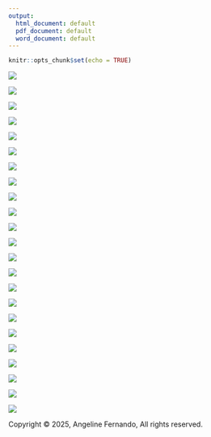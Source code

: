 ```yaml
---
output:
  html_document: default
  pdf_document: default
  word_document: default
---
```


```r
knitr::opts_chunk$set(echo = TRUE)
```

![](/PGPM-MA-2025/images/mmm/Slide1.PNG)

![](/PGPM-MA-2025/images/mmm/Slide2.PNG)

![](/PGPM-MA-2025/images/mmm/Slide3.PNG)

![](/PGPM-MA-2025/images/mmm/Slide4.PNG)

![](/PGPM-MA-2025/images/mmm/Slide5.PNG)

![](/PGPM-MA-2025/images/mmm/Slide6.PNG)

![](/PGPM-MA-2025/images/mmm/Slide7.PNG)

![](/PGPM-MA-2025/images/mmm/Slide8.PNG)

![](/PGPM-MA-2025/images/mmm/Slide9.PNG)

![](/PGPM-MA-2025/images/mmm/Slide10.PNG)

![](/PGPM-MA-2025/images/mmm/Slide11.PNG)

![](/PGPM-MA-2025/images/mmm/Slide12.PNG)

![](/PGPM-MA-2025/images/mmm/Slide13.PNG)

![](/PGPM-MA-2025/images/mmm/Slide14.PNG)

![](/PGPM-MA-2025/images/mmm/Slide15.PNG)

![](/PGPM-MA-2025/images/mmm/Slide16.PNG)

![](/PGPM-MA-2025/images/mmm/Slide17.PNG)

![](/PGPM-MA-2025/images/mmm/Slide18.PNG)

![](/PGPM-MA-2025/images/mmm/Slide19.PNG)

![](/PGPM-MA-2025/images/mmm/Slide20.PNG)

![](/PGPM-MA-2025/images/mmm/Slide21.PNG)

![](/PGPM-MA-2025/images/mmm/Slide22.PNG)

![](/PGPM-MA-2025/images/mmm/Slide23.PNG)


<div id="footer">
<p>Copyright &copy; 2025,  Angeline Fernando,  All rights reserved.</p>
</div>
